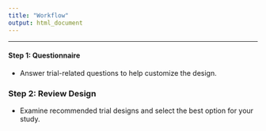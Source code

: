 ```yaml
---
title: "Workflow"
output: html_document
---
```

---
<h4 id="workflow_step1">Step 1: Questionnaire</h4>
- Answer trial-related questions to help customize the design.

<h3 id="workflow_step2">Step 2: Review Design</h3>
- Examine recommended trial designs and select the best option for your study.